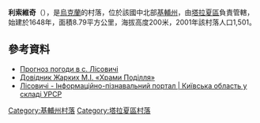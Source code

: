 {{coord|49|30|47|N|30|27|59|E|scale:30000|display=title}}

'''利索維奇'''（{{lang-uk|Лісовичі}}），是[[烏克蘭|烏克蘭]]的村落，位於該國中北部[[基輔州|基輔州]]，由[[塔拉夏區|塔拉夏區]]負責管轄，始建於1648年，面積8.79平方公里，海拔高度200米，2001年該村落人口1,501。

==參考資料==
*[http://weather.in.ua/ua/kievskaja/13664 Прогноз погоди в с. Лісовичі] {{Wayback|url=http://weather.in.ua/ua/kievskaja/13664 |date=20170615174448 }}
* [http://www.myslenedrevo.com.ua/studies/xramypod/62tarasca.html Довідник Жарких М.І. «Храми Поділля»] {{Wayback|url=http://www.myslenedrevo.com.ua/studies/xramypod/62tarasca.html |date=20171110180043 }}
* [http://imsu-kyiv.com/msta-sela-kivsko-oblast/tarashhanskyj-rajon/lisovychi.html Лісовичі - Інформаційно-пізнавальний портал | Київська область у складі УРСР] {{Wayback|url=http://imsu-kyiv.com/msta-sela-kivsko-oblast/tarashhanskyj-rajon/lisovychi.html |date=20200222190208 }}

{{DEFAULTSORT:Лісовичі}}
[[Category:基輔州村落|Category:基輔州村落]]
[[Category:塔拉夏區村落|Category:塔拉夏區村落]]


{{Kiev-geo-stub}}